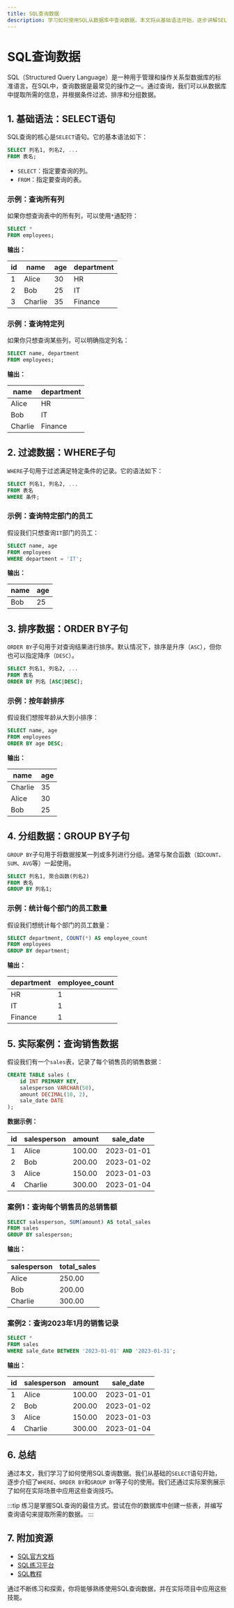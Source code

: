 ```yaml
---
title: SQL查询数据
description: 学习如何使用SQL从数据库中查询数据。本文将从基础语法开始，逐步讲解SELECT语句的使用，并通过实际案例帮助初学者掌握SQL查询的核心概念。
---
```


# SQL查询数据

SQL（Structured Query Language）是一种用于管理和操作关系型数据库的标准语言。在SQL中，查询数据是最常见的操作之一。通过查询，我们可以从数据库中提取所需的信息，并根据条件过滤、排序和分组数据。

## 1. 基础语法：SELECT语句

SQL查询的核心是`SELECT`语句。它的基本语法如下：

```sql
SELECT 列名1, 列名2, ...
FROM 表名;
```

- `SELECT`：指定要查询的列。
- `FROM`：指定要查询的表。

### 示例：查询所有列

如果你想查询表中的所有列，可以使用`*`通配符：

```sql
SELECT *
FROM employees;
```

**输出：**

| id  | name   | age | department |
|-----|--------|-----|------------|
| 1   | Alice  | 30  | HR         |
| 2   | Bob    | 25  | IT         |
| 3   | Charlie| 35  | Finance    |

### 示例：查询特定列

如果你只想查询某些列，可以明确指定列名：

```sql
SELECT name, department
FROM employees;
```

**输出：**

| name   | department |
|--------|------------|
| Alice  | HR         |
| Bob    | IT         |
| Charlie| Finance    |

## 2. 过滤数据：WHERE子句

`WHERE`子句用于过滤满足特定条件的记录。它的语法如下：

```sql
SELECT 列名1, 列名2, ...
FROM 表名
WHERE 条件;
```

### 示例：查询特定部门的员工

假设我们只想查询`IT`部门的员工：

```sql
SELECT name, age
FROM employees
WHERE department = 'IT';
```

**输出：**

| name | age |
|------|-----|
| Bob  | 25  |

## 3. 排序数据：ORDER BY子句

`ORDER BY`子句用于对查询结果进行排序。默认情况下，排序是升序（`ASC`），但你也可以指定降序（`DESC`）。

```sql
SELECT 列名1, 列名2, ...
FROM 表名
ORDER BY 列名 [ASC|DESC];
```

### 示例：按年龄排序

假设我们想按年龄从大到小排序：

```sql
SELECT name, age
FROM employees
ORDER BY age DESC;
```

**输出：**

| name   | age |
|--------|-----|
| Charlie| 35  |
| Alice  | 30  |
| Bob    | 25  |

## 4. 分组数据：GROUP BY子句

`GROUP BY`子句用于将数据按某一列或多列进行分组。通常与聚合函数（如`COUNT`、`SUM`、`AVG`等）一起使用。

```sql
SELECT 列名1, 聚合函数(列名2)
FROM 表名
GROUP BY 列名1;
```

### 示例：统计每个部门的员工数量

假设我们想统计每个部门的员工数量：

```sql
SELECT department, COUNT(*) AS employee_count
FROM employees
GROUP BY department;
```

**输出：**

| department | employee_count |
|------------|----------------|
| HR         | 1              |
| IT         | 1              |
| Finance    | 1              |

## 5. 实际案例：查询销售数据

假设我们有一个`sales`表，记录了每个销售员的销售数据：

```sql
CREATE TABLE sales (
    id INT PRIMARY KEY,
    salesperson VARCHAR(50),
    amount DECIMAL(10, 2),
    sale_date DATE
);
```

**数据示例：**

| id  | salesperson | amount | sale_date  |
|-----|-------------|--------|------------|
| 1   | Alice       | 100.00 | 2023-01-01 |
| 2   | Bob         | 200.00 | 2023-01-02 |
| 3   | Alice       | 150.00 | 2023-01-03 |
| 4   | Charlie     | 300.00 | 2023-01-04 |

### 案例1：查询每个销售员的总销售额

```sql
SELECT salesperson, SUM(amount) AS total_sales
FROM sales
GROUP BY salesperson;
```

**输出：**

| salesperson | total_sales |
|-------------|-------------|
| Alice       | 250.00      |
| Bob         | 200.00      |
| Charlie     | 300.00      |

### 案例2：查询2023年1月的销售记录

```sql
SELECT *
FROM sales
WHERE sale_date BETWEEN '2023-01-01' AND '2023-01-31';
```

**输出：**

| id  | salesperson | amount | sale_date  |
|-----|-------------|--------|------------|
| 1   | Alice       | 100.00 | 2023-01-01 |
| 2   | Bob         | 200.00 | 2023-01-02 |
| 3   | Alice       | 150.00 | 2023-01-03 |
| 4   | Charlie     | 300.00 | 2023-01-04 |

## 6. 总结

通过本文，我们学习了如何使用SQL查询数据。我们从基础的`SELECT`语句开始，逐步介绍了`WHERE`、`ORDER BY`和`GROUP BY`等子句的使用。我们还通过实际案例展示了如何在实际场景中应用这些查询技巧。

:::tip
练习是掌握SQL查询的最佳方式。尝试在你的数据库中创建一些表，并编写查询语句来提取所需的数据。
:::

## 7. 附加资源

- [SQL官方文档](https://www.sql.org/)
- [SQL练习平台](https://sqlzoo.net/)
- [SQL教程](https://www.w3schools.com/sql/)

通过不断练习和探索，你将能够熟练使用SQL查询数据，并在实际项目中应用这些技能。